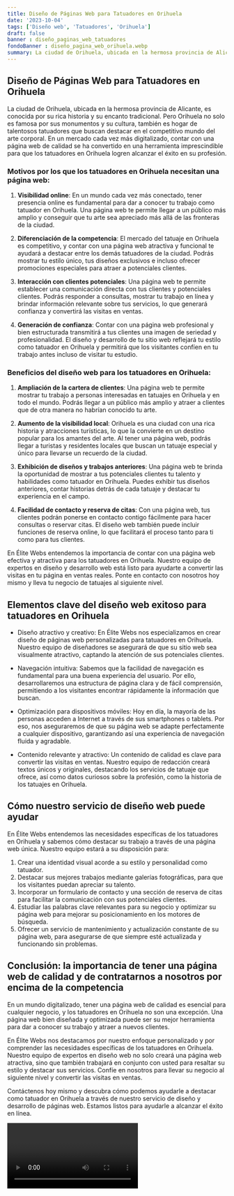 ```yaml
---
title: Diseño de Páginas Web para Tatuadores en Orihuela
date: '2023-10-04'
tags: ['Diseño web', 'Tatuadores', 'Orihuela']
draft: false
banner : diseño_paginas_web_tatuadores
fondoBanner : diseño_pagina_web_orihuela.webp
summary: La ciudad de Orihuela, ubicada en la hermosa provincia de Alicante, es conocida por su rica historia y su encanto tradicional. Pero Orihuela no solo es famosa por sus monumentos y su cultura, también es hogar de talentosos tatuadores que buscan destacar en el competitivo mundo del arte corporal. En un mercado cada vez más digitalizado, contar con una página web de calidad se ha convertido en una herramienta imprescindible para que los tatuadores en Orihuela logren alcanzar el éxito en su profesión.
---
```


## Diseño de Páginas Web para Tatuadores en Orihuela

La ciudad de Orihuela, ubicada en la hermosa provincia de Alicante, es conocida por su rica historia y su encanto tradicional. Pero Orihuela no solo es famosa por sus monumentos y su cultura, también es hogar de talentosos tatuadores que buscan destacar en el competitivo mundo del arte corporal. En un mercado cada vez más digitalizado, contar con una página web de calidad se ha convertido en una herramienta imprescindible para que los tatuadores en Orihuela logren alcanzar el éxito en su profesión.

### Motivos por los que los tatuadores en Orihuela necesitan una página web:

1. **Visibilidad online**: En un mundo cada vez más conectado, tener presencia online es fundamental para dar a conocer tu trabajo como tatuador en Orihuela. Una página web te permite llegar a un público más amplio y conseguir que tu arte sea apreciado más allá de las fronteras de la ciudad.

2. **Diferenciación de la competencia**: El mercado del tatuaje en Orihuela es competitivo, y contar con una página web atractiva y funcional te ayudará a destacar entre los demás tatuadores de la ciudad. Podrás mostrar tu estilo único, tus diseños exclusivos e incluso ofrecer promociones especiales para atraer a potenciales clientes.

3. **Interacción con clientes potenciales**: Una página web te permite establecer una comunicación directa con tus clientes y potenciales clientes. Podrás responder a consultas, mostrar tu trabajo en línea y brindar información relevante sobre tus servicios, lo que generará confianza y convertirá las visitas en ventas.

4. **Generación de confianza**: Contar con una página web profesional y bien estructurada transmitirá a tus clientes una imagen de seriedad y profesionalidad. El diseño y desarrollo de tu sitio web reflejará tu estilo como tatuador en Orihuela y permitirá que los visitantes confíen en tu trabajo antes incluso de visitar tu estudio.

### Beneficios del diseño web para los tatuadores en Orihuela:

1. **Ampliación de la cartera de clientes**: Una página web te permite mostrar tu trabajo a personas interesadas en tatuajes en Orihuela y en todo el mundo. Podrás llegar a un público más amplio y atraer a clientes que de otra manera no habrían conocido tu arte.

2. **Aumento de la visibilidad local**: Orihuela es una ciudad con una rica historia y atracciones turísticas, lo que la convierte en un destino popular para los amantes del arte. Al tener una página web, podrás llegar a turistas y residentes locales que buscan un tatuaje especial y único para llevarse un recuerdo de la ciudad.

3. **Exhibición de diseños y trabajos anteriores**: Una página web te brinda la oportunidad de mostrar a tus potenciales clientes tu talento y habilidades como tatuador en Orihuela. Puedes exhibir tus diseños anteriores, contar historias detrás de cada tatuaje y destacar tu experiencia en el campo.

4. **Facilidad de contacto y reserva de citas**: Con una página web, tus clientes podrán ponerse en contacto contigo fácilmente para hacer consultas o reservar citas. El diseño web también puede incluir funciones de reserva online, lo que facilitará el proceso tanto para ti como para tus clientes.

En Élite Webs entendemos la importancia de contar con una página web efectiva y atractiva para los tatuadores en Orihuela. Nuestro equipo de expertos en diseño y desarrollo web está listo para ayudarte a convertir las visitas en tu página en ventas reales. Ponte en contacto con nosotros hoy mismo y lleva tu negocio de tatuajes al siguiente nivel.

<GifSeo />

<Cta />

## Elementos clave del diseño web exitoso para tatuadores en Orihuela

- Diseño atractivo y creativo: En Élite Webs nos especializamos en crear diseño de páginas web personalizadas para tatuadores en Orihuela. Nuestro equipo de diseñadores se asegurará de que su sitio web sea visualmente atractivo, captando la atención de sus potenciales clientes.
  
- Navegación intuitiva: Sabemos que la facilidad de navegación es fundamental para una buena experiencia del usuario. Por ello, desarrollaremos una estructura de página clara y de fácil comprensión, permitiendo a los visitantes encontrar rápidamente la información que buscan.

- Optimización para dispositivos móviles: Hoy en día, la mayoría de las personas acceden a Internet a través de sus smartphones o tablets. Por eso, nos aseguraremos de que su página web se adapte perfectamente a cualquier dispositivo, garantizando así una experiencia de navegación fluida y agradable.

- Contenido relevante y atractivo: Un contenido de calidad es clave para convertir las visitas en ventas. Nuestro equipo de redacción creará textos únicos y originales, destacando los servicios de tatuaje que ofrece, así como datos curiosos sobre la profesión, como la historia de los tatuajes en Orihuela.

## Cómo nuestro servicio de diseño web puede ayudar

En Élite Webs entendemos las necesidades específicas de los tatuadores en Orihuela y sabemos cómo destacar su trabajo a través de una página web única. Nuestro equipo estará a su disposición para:

1. Crear una identidad visual acorde a su estilo y personalidad como tatuador.
2. Destacar sus mejores trabajos mediante galerías fotográficas, para que los visitantes puedan apreciar su talento.
3. Incorporar un formulario de contacto y una sección de reserva de citas para facilitar la comunicación con sus potenciales clientes.
4. Estudiar las palabras clave relevantes para su negocio y optimizar su página web para mejorar su posicionamiento en los motores de búsqueda.
5. Ofrecer un servicio de mantenimiento y actualización constante de su página web, para asegurarse de que siempre esté actualizada y funcionando sin problemas.

## Conclusión: la importancia de tener una página web de calidad y de contratarnos a nosotros por encima de la competencia

En un mundo digitalizado, tener una página web de calidad es esencial para cualquier negocio, y los tatuadores en Orihuela no son una excepción. Una página web bien diseñada y optimizada puede ser su mejor herramienta para dar a conocer su trabajo y atraer a nuevos clientes.

En Élite Webs nos destacamos por nuestro enfoque personalizado y por comprender las necesidades específicas de los tatuadores en Orihuela. Nuestro equipo de expertos en diseño web no solo creará una página web atractiva, sino que también trabajará en conjunto con usted para resaltar su estilo y destacar sus servicios. Confíe en nosotros para llevar su negocio al siguiente nivel y convertir las visitas en ventas.

Contáctenos hoy mismo y descubra cómo podemos ayudarle a destacar como tatuador en Orihuela a través de nuestro servicio de diseño y desarrollo de páginas web. Estamos listos para ayudarle a alcanzar el éxito en línea.

<Video />

<CtaBot job='Tatuadores' city='Orihuela'/>

<Gmaps query='Orihuela+españa+maps' />